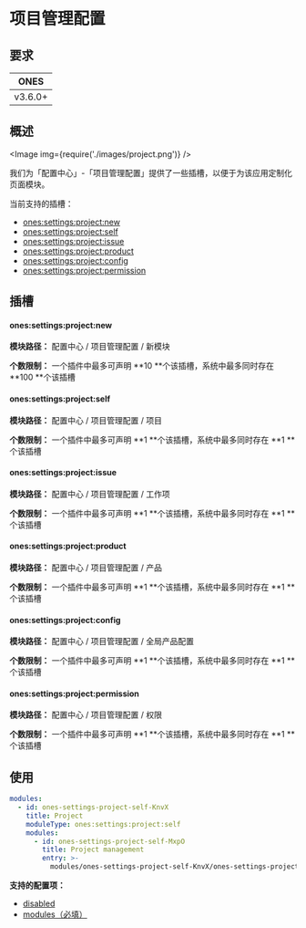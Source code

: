 
# 项目管理配置

## 要求

| **ONES** |
| :------: |
| v3.6.0+  |

## 概述

<Image img={require('./images/project.png')} />

我们为「配置中心」-「项目管理配置」提供了一些插槽，以便于为该应用定制化页面模块。

当前支持的插槽：

- [ones:settings:project:new](#onessettingsprojectnew)
- [ones:settings:project:self​](#onessettingsprojectself)
- [ones:settings:project:issue](#onessettingsprojectissue)
- [ones:settings:project:product](#onessettingsprojectproduct)
- [ones:settings:project:config](#onessettingsprojectconfig)
- [ones:settings:project:permission](#onessettingsprojectpermission)

## 插槽

#### ones:settings:project:new

**模块路径：** 配置中心 / 项目管理配置 / 新模块

**个数限制：** 一个插件中最多可声明 **10 **个该插槽，系统中最多同时存在 **100 **个该插槽

#### ones:settings:project:self​

**模块路径：** 配置中心 / 项目管理配置 / 项目

**个数限制：** 一个插件中最多可声明 **1 **个该插槽，系统中最多同时存在 **1 **个该插槽

#### ones:settings:project:issue

**模块路径：** 配置中心 / 项目管理配置 / 工作项

**个数限制：** 一个插件中最多可声明 **1 **个该插槽，系统中最多同时存在 **1 **个该插槽

#### ones:settings:project:product

**模块路径：** 配置中心 / 项目管理配置 / 产品

**个数限制：** 一个插件中最多可声明 **1 **个该插槽，系统中最多同时存在 **1 **个该插槽

#### ones:settings:project:config

**模块路径：** 配置中心 / 项目管理配置 / 全局产品配置

**个数限制：** 一个插件中最多可声明 **1 **个该插槽，系统中最多同时存在 **1 **个该插槽

#### ones:settings:project:permission

**模块路径：** 配置中心 / 项目管理配置 / 权限

**个数限制：** 一个插件中最多可声明 **1 **个该插槽，系统中最多同时存在 **1 **个该插槽

## 使用

```yaml
modules:
  - id: ones-settings-project-self-KnvX
    title: Project
    moduleType: ones:settings:project:self
    modules:
      - id: ones-settings-project-self-MxpO
        title: Project management
        entry: >-
          modules/ones-settings-project-self-KnvX/ones-settings-project-self-MxpO/index.html
```

**支持的配置项：**

- [disabled](../../../../../reference/config/plugin.yaml#disabled)
- [modules（必填）](../../../../../reference/config/plugin.yaml#subModule)
